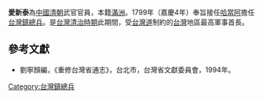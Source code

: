 '''愛新泰'''為[[中國|中國]][[清朝|清朝]]武官官員，本籍[[滿洲|滿洲]]。1799年（嘉慶4年）奉旨接任[[哈當阿|哈當阿]]擔任[[台灣鎮|台灣鎮]][[總兵|總兵]]。是[[台灣清治時期|台灣清治時期]]此期間，受[[台灣道|台灣道]]制約的[[台灣|台灣]]地區最高軍事首長。

{{start box}}
{{s-before|[[哈當阿|哈當阿]]}}
{{s-title|[[台灣鎮總兵|台灣鎮總兵]]|1799年上任}}
{{s-after|[[許松年|許松年]]}}
{{end box}}

==參考文獻==
*劉寧顏編，《重修台灣省通志》，台北市，台灣省文獻委員會，1994年。

[[Category:台灣鎮總兵|Category:台灣鎮總兵]]
{{清朝人物小作品}}